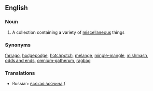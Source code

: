 ==English==
===Noun===
#A collection containing a variety of [[miscellaneous]] things
===Synonyms===
[[farrago]], [[hodgepodge]], [[hotchpotch]], [[melange]], [[mingle-mangle]], [[mishmash]], [[odds and ends]], [[omnium-gatherum]], [[ragbag]]
===Translations===
*Russian: [[всякая всячина]] ''f''